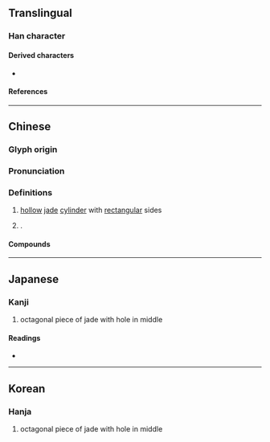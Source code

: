 {{character info}}
==Translingual==

===Han character===
{{Han char|rn=96|rad=玉|as=08|sn=12|four=13191|canj=MGJMF|ids=⿰𤣩宗}}

====Derived characters====
* {{l|mul|[[𭲙]]}}

====References====
{{Han ref|kx=0735.040|dkj=21071|dj=1147.020|hdz=21123.110|uh=742E}}

----

==Chinese==
{{zh-forms}}
{{zh-wp|zh:琮|en:Cong (jade)}}

===Glyph origin===
{{Han etym}}

===Pronunciation===
{{zh-pron
|m=cóng
|c=cung4
|mc=y
|oc=y
|ma=
|cat=n,pn
}}

===Definitions===
{{zh-hanzi}}

# [[hollow]] [[jade]] [[cylinder]] with [[rectangular]] sides
# {{surname|zh|nodot=1}}.

====Compounds====
{{zh-der|琮琤|黃琮}}

----

==Japanese==
{{wp|lang=ja|ソウ (玉器)}}

===Kanji===
{{ja-kanji|grade=|rs=玉08}}

# octagonal piece of jade with hole in middle

====Readings====
* {{ja-readings|on=[[そう]] (sō), [[ず]] (zu), [[す]] (su)|kun=|nanori=}}

----

==Korean==

===Hanja===
{{ko-hanja|hangeul=종|eumhun=|rv=jong|mr=chong|y=cong}}

# octagonal piece of jade with hole in middle